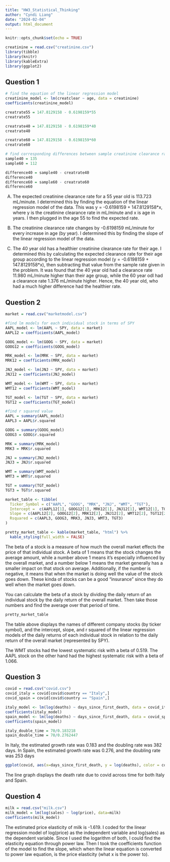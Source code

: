 ---
title: "HW3_Statistical_Thinking"
author: "Cyndi Liang"
date: "2024-02-04"
output: html_document
---

```{r setup, include=FALSE}
knitr::opts_chunk$set(echo = TRUE)
```

```{r echo = FALSE, include = FALSE}
creatinine = read.csv("creatinine.csv")
library(tibble)
library(knitr)
library(kableExtra)
library(ggplot2)
```

## Question 1 
```{r echo = FALSE, include = FALSE}

# find the equation of the linear regression model
creatinine_model <- lm(creatclear ~ age, data = creatinine)
coefficients(creatinine_model)

creatrate55 = 147.8129158 - 0.6198159*55
creatrate55

creatrate40 = 147.8129158 - 0.6198159*40
creatrate40

creatrate60 = 147.8129158 - 0.6198159*60
creatrate60

# find corresponding differences between sample creatinine clearance rate and predicted 
sample40 = 135 
sample60 = 112

difference40 = sample40 - creatrate40
difference40
difference60 = sample60 - creatrate60 
difference60
```
A) The expected creatinine clearance rate for a 55 year old is 113.723 mL/minute. I determined this by finding the equation of the linear regression model of the data. This was y = -0.6198159 + 147.8129158*x, where y is the creatinine clearance rate in mL/minute and x is age in years. I then plugged in the age 55 to find the expected rate. 

B) The creatinine clearance rate changes by -0.6198159 mL/minute for every increase in age (by year). I determined this by finding the slope of the linear regression model of the data. 

C) The 40 year old has a healthier creatinine clearance rate for their age. I determined this by calculating the expected clearance rate for their age group according to the linear regression model (y = -0.6198159 + 147.8129158*x), then subtracting that value from the sample rate given in the problem. It was found that the 40 year old had a clearance rate 11.980 mL/minute higher than their age group, while the 60 year odl had a clearance rate 1.376 mL/minute higher. Hence, the 40 year old, who had a much higher difference had the healthier rate. 

## Question 2 
```{r echo = FALSE}
market = read.csv("marketmodel.csv")

#find lm models for each individual stock in terms of SPY
AAPL_model <- lm(AAPL ~ SPY, data = market)
AAPL12 = coefficients(AAPL_model)

GOOG_model <- lm(GOOG ~ SPY, data = market)
GOOG12 = coefficients(GOOG_model)

MRK_model <- lm(MRK ~ SPY, data = market)
MRK12 = coefficients(MRK_model)

JNJ_model <- lm(JNJ ~ SPY, data = market)
JNJ12 = coefficients(JNJ_model)

WMT_model <- lm(WMT ~ SPY, data = market)
WMT12 = coefficients(WMT_model)

TGT_model <- lm(TGT ~ SPY, data = market)
TGT12 = coefficients(TGT_model)

#find r squared value
AAPL = summary(AAPL_model)
AAPL3 = AAPL$r.squared

GOOG = summary(GOOG_model)
GOOG3 = GOOG$r.squared

MRK = summary(MRK_model)
MRK3 = MRK$r.squared

JNJ = summary(JNJ_model)
JNJ3 = JNJ$r.squared

WMT = summary(WMT_model)
WMT3 = WMT$r.squared

TGT = summary(TGT_model)
TGT3 = TGT$r.squared

market_table <- tibble(
  Ticker_Symbol = c("AAPL", "GOOG", "MRK", "JNJ", "WMT", "TGT"),
  Intercept =  c(AAPL12[1], GOOG12[1], MRK12[1], JNJ12[1], WMT12[1], TGT12[1]),
  Slope = c(AAPL12[2], GOOG12[2], MRK12[2], JNJ12[2], WMT12[2], TGT12[2]),
  Rsquared = c(AAPL3, GOOG3, MRK3, JNJ3, WMT3, TGT3)
)

pretty_market_table <- kable(market_table, "html") %>%
  kable_styling(full_width = FALSE)

```
The beta of a stock is a measure of how much the overall market effects the price of that individual stock. A beta of 1 means that the stock changes the average amount, while a number above 1 means it's especially influenced by the overall market, and a number below 1 means the market generally has a smaller impact on that stock on average. Additionally, if the number is negative, it means that when the market is doing well the value of the stock goes down. These kinda of stocks can be a good "insurance" since they do well when the market goes down. 

You can calculate the beta of a stock by dividing the daily return of an individual stock by the daily return of the overall market. Then take those numbers and find the average over that period of time. 

```{r echo = FALSE}
pretty_market_table
```

The table above displays the names of different company stocks (by ticker symbol), and the intercept, slope, and r squared of the linear regression models of the daily returns of each individual stock in relation to the daily return of the overall market (represented by SPY). 

The WMT stocks had the lowest systematic risk with a beta of 0.519. The AAPL stock on the other hand had the highest systematic risk with a beta of 1.066. 

## Question 3
```{r echo = FALSE, include = FALSE}
covid = read.csv("covid.csv")
covid_italy = covid[covid$country == "Italy",]
covid_spain = covid[covid$country == "Spain",]

italy_model <- lm(log(deaths) ~ days_since_first_death, data = covid_italy)
coefficients(italy_model)
spain_model <- lm(log(deaths) ~ days_since_first_death, data = covid_spain)
coefficients(spain_model)

italy_double_time = 70/0.183218 
spain_double_time = 70/0.2762447 

```
In Italy, the estimated growth rate was 0.183 and the doubling rate was 382 days. In Spain, the estimated growth rate was 0.276, and the doubling rate was 253 days 

```{r echo = FALSE}
ggplot(covid, aes(x=days_since_first_death, y = log(deaths), color = country)) + geom_line() + ggtitle("Covid Deaths Overtime in Spain and Italy") + xlab("Days Since first Death") + ylab("Number of Deaths (logarithmic scale"))
```

The line graph displays the death rate due to covid across time for both Italy and Spain. 

## Question 4
```{r echo = FALSE, include = FALSE}
milk = read.csv("milk.csv")
milk_model = lm(log(sales) ~ log(price), data=milk)
coefficients(milk_model)
```

The estimated price elasticity of milk is -1.619. I coded for the linear regression model of log(price) as the independent variable and log(sales) as the dependent variable. Since I used the logarithm of both, I could find the elasticity equation through power law. Then I took the coefficients function of the model to find the slope, which when the linear equation is converted to power law equation, is the price elasticity (what x is the power to). 



